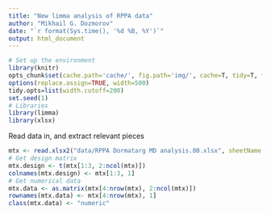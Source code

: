```yaml
---
title: "New limma analysis of RPPA data"
author: "Mikhail G. Dozmorov"
date: "`r format(Sys.time(), '%d %B, %Y')`"
output: html_document
---
```


```r
# Set up the environment
library(knitr) 
opts_chunk$set(cache.path='cache/', fig.path='img/', cache=T, tidy=T, fig.keep='high', dpi=100,  echo=FALSE, autodep=T, width=200, warning=FALSE, comment=NA)
options(replace.assign=TRUE, width=500)
tidy.opts=list(width.cutoff=200)
set.seed(1)
# Libraries
library(limma)
library(xlsx)
```

Read data in, and extract relevant pieces

```r
mtx <- read.xlsx2("data/RPPA Dormatarg MD analysis.00.xlsx", sheetName = "Raw log2", header = F)
# Get design matrix
mtx.design <- t(mtx[1:3, 2:ncol(mtx)])
colnames(mtx.design) <- mtx[1:3, 1]
# Get numerical data
mtx.data <- as.matrix(mtx[4:nrow(mtx), 2:ncol(mtx)])
rownames(mtx.data) <- mtx[4:nrow(mtx), 1]
class(mtx.data) <- "numeric"
```

